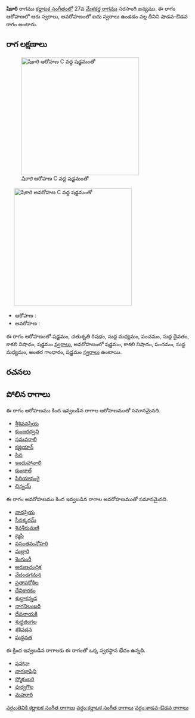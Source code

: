 {{Infobox ragam
	| name          	= షికారి
	| synonym	    	= 
	| mela          	= 
	| chakra        	= 
	| janaka        	= 
	| type          	= శాడవ-ఔడవ
	| arohanam      	= {{svaraC|S|R2|M1|P|D1|N3|S'}} 
	| avarohanam    	= {{svaraC|S'|N3|P|M1|G3|S}}
	| jeeva         	=
	| chhaya        	=
	| nyasa         	=
	| vishesha      	= 
	| equivalent  		= 
}}
{{కర్ణాటక సంగీత రాగాలు}}
'''షికారి''' రాగము [[కర్ణాటక సంగీతం]]లో 27వ [[మేళకర్త రాగము]] సరసాంగి జన్యము.  ఈ రాగం ఆరోహణలో ఆరు స్వరాలు, అవరోహణంలో ఐదు స్వరాలు ఉండడం వల్ల దీనిని షాడవ-ఔడవ రాగం అంటారు.


==రాగ లక్షణాలు==
[[Image:shikari_ar_kb2wiki.png|thumb|right|316px|''షికారి'' ఆరోహణ C వద్ద షడ్జమంతో]]
	[[Image:shikari_av_kb2wiki.png|thumb|right|316px|''షికారి'' అవరోహణ C వద్ద షడ్జమంతో]]

* ఆరోహణ : {{svaraC|S|R2|M1|P|D1|N3|S'}} 
* అవరోహణ : {{svaraC|S'|N3|P|M1|G3|S}}

ఈ రాగం ఆరోహణంలో షడ్జమం, చతుశృతి రిషభం, సుద్ద మధ్యమం, పంచమం, సుద్ద దైవతం, కాకలి  నిషాదం, షడ్జమం [[స్వరాలు]], అవరోహణంలో షడ్జమం, కాకలి  నిషాదం, పంచమం, సుద్ద మధ్యమం, అంతర గాంధారం, షడ్జమం [[స్వరాలు]] ఉంటాయి.

==రచనలు==



==పోలిన రాగాలు==
ఈ రాగం ఆరోహణము కింద ఇవ్వబడిన రాగాల ఆరోహణముతో సమానమైనది.
* [[శ్రీశివనప్రియ]]
* [[కుంజరధ్వని]]
* [[సమవరాలి]]
* [[కజ్హియాన్]]
* [[సిన]]
* [[ఇందుహావాలి]]
* [[కుంభాల్]]
* [[సిరియానంగై]]
* [[చిన్నయ్]]

ఈ రాగం అవరోహణము కింద ఇవ్వబడిన రాగాల అవరోహణముతో సమానమైనది.
* [[నాదప్రియ]]
* [[సీనక్కరమ్]]
* [[శివశీరుమణి]]
* [[స్మసి]]
* [[వసంతమనోహరి]]
* [[మల్లారి]]
* [[శెంగుంరీ]]
* [[అరుణచంద్రిక]]
* [[వేదండగమన]]
* [[ప్రతాపకోకిల]]
* [[దేవికారకం]]
* [[శుద్ధాకన్నడ]]
* [[నాగనిలంబరి]]
* [[దేవనాయకి]]
* [[శుధ్ధజింగల]]
* [[ శశివదన]]
* [[షుద్ధనత]]

ఈ క్రింద ఇవ్వబడిన రాగాలకు ఈ రాగంతో ఒక్క స్వరస్థాన భేదం ఉన్నది.
* [[షహానా]]
* [[నాగభాషిని]]
* [[స్మోకంబరి]]
* [[పుర్వగౌల]]
* [[మహూరి]]



[[వర్గం:తెవికి కర్ణాటక సంగీత రాగాలు]]
[[వర్గం:కర్ణాటక సంగీత రాగాలు]]
[[వర్గం:శాడవ-ఔడవ రాగాలు]]